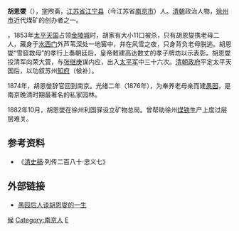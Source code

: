 '''胡恩燮'''（{{bd|1824年||1892年|catIdx=H胡}}），[[表字|字]]煦斋，[[江苏省|江苏省]][[江宁县|江宁县]]（今江苏省[[南京市|南京市]]）人。[[清朝|清朝]]政治人物，[[徐州市|徐州市]]近代煤矿的创办者之一。

，1853年[[太平天国|太平天国]]占领[[金陵城|金陵城]]时，胡家有大小11口被杀，只有胡恩燮携老母二人，藏身于[[水西门|水西门]]外芦苇深处一地窖中，并在风雪之夜，只身背负老母脱逃。胡恩燮“雪窟救母”的孝行上奏朝廷后，皇帝敕建高达数丈的孝子牌坊以示表彰。胡恩燮投清军向荣大营，与[[张继庚|张继庚]]谋内应，出入[[太平军|太平军]]中三十六次。[[清朝政府|清朝政府]]平定太平天国后，以功叙苏州[[知府|知府]]（候补）。

1874年，胡恩燮辞官回到南京。光绪二年（1876年），为奉养老母亲而建[[愚园_(南京)|愚园]]，是南京晚清时期最著名的私家园林。

1882年10月，胡恩燮在徐州利国驿设立矿物总局。曾帮助徐州[[煤|煤]][[铁|铁]]生产上度过层层难关。

== 参考资料 ==
*《[[清史稿|清史稿]]·列传二百八十·忠义七》

== 外部链接 ==
*[http://epaper.cnxz.com.cn/pczm/html/2013-12/20/content_203721.htm 愚园后人谈胡恩燮的一生]

{{清朝官员小作品}}
{{DEFAULTSORT:H}}
[[Category:清朝知府|候]]
[[Category:南京人|Category:南京人]]
[[Category:胡姓|E]]